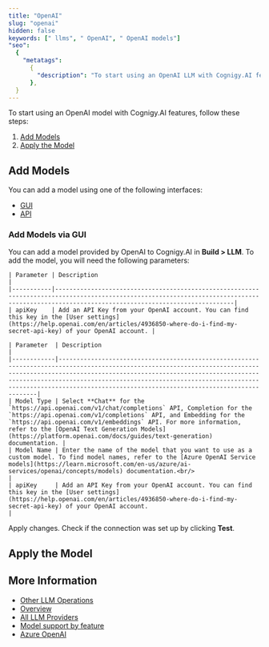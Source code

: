 ```yaml
---
title: "OpenAI"
slug: "openai"
hidden: false
keywords: [" llms", " OpenAI", " OpenAI models"]
"seo":
  {
    "metatags":
      {
        "description": "To start using an OpenAI LLM with Cognigy.AI features, add the LLM and apply it to the corresponding use case.",
      },
  }
---
```



To start using an OpenAI model with Cognigy.AI features, follow these steps:

1. [Add Models](#add-models)
2. [Apply the Model](#apply-the-model)

## Add Models

You can add a model using one of the following interfaces:

- [GUI](#add-models-via-gui)
- [API](#add-models-via-the-api)

### Add Models via GUI

You can add a model provided by OpenAI to Cognigy.AI in **Build > LLM**. To add the model, you will need the following parameters:

<Tabs>
  <Tab title="Standard Model">

    | Parameter | Description                                                                                                                                                                                  |
    |-----------|----------------------------------------------------------------------------------------------------------------------------------------------------------------------------------------------|
    | apiKey    | Add an API Key from your OpenAI account. You can find this key in the [User settings](https://help.openai.com/en/articles/4936850-where-do-i-find-my-secret-api-key) of your OpenAI account. |

  </Tab>
  <Tab title="Custom Model">

    | Parameter  | Description                                                                                                                                                                                                                                                                                                                                            |
    |------------|--------------------------------------------------------------------------------------------------------------------------------------------------------------------------------------------------------------------------------------------------------------------------------------------------------------------------------------------------------|
    | Model Type | Select **Chat** for the `https://api.openai.com/v1/chat/completions` API, Completion for the `https://api.openai.com/v1/completions` API, and Embedding for the `https://api.openai.com/v1/embeddings` API. For more information, refer to the [OpenAI Text Generation Models](https://platform.openai.com/docs/guides/text-generation) documentation. |
    | Model Name | Enter the name of the model that you want to use as a custom model. To find model names, refer to the [Azure OpenAI Service models](https://learn.microsoft.com/en-us/azure/ai-services/openai/concepts/models) documentation.<br/>                                                                                                                     |
    | apiKey     | Add an API Key from your OpenAI account. You can find this key in the [User settings](https://help.openai.com/en/articles/4936850-where-do-i-find-my-secret-api-key) of your OpenAI account.                                                                                                                                                           |

  </Tab>
</Tabs>

Apply changes. Check if the connection was set up by clicking **Test**.

<AiGenerativeAiAddModelViaApi />

## Apply the Model

<AiGenerativeAiApplyModel />

## More Information

- [Other LLM Operations](/ai/agents/develop/gen-ai-and-llms/other-operations)
- [Overview](/ai/agents/develop/gen-ai-and-llms/llms)
- [All LLM Providers](/ai/agents/develop/gen-ai-and-llms/providers/all-providers)
- [Model support by feature](/ai/agents/develop/gen-ai-and-llms/model-support-by-feature)
- [Azure OpenAI](/ai/agents/develop/gen-ai-and-llms/providers/microsoft-azure-openai)
